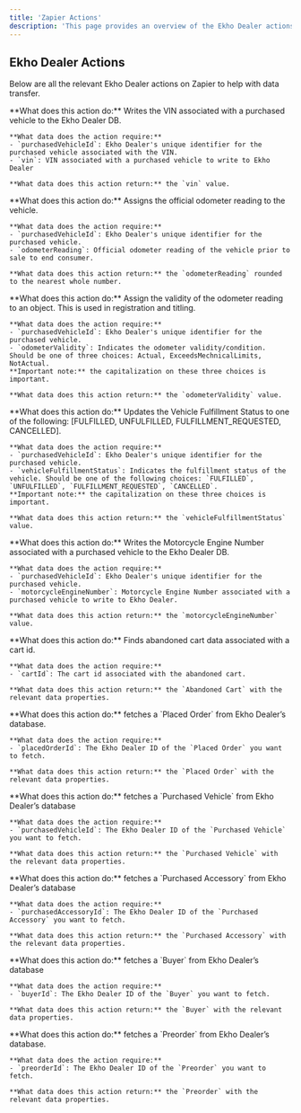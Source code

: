 ```yaml
---
title: 'Zapier Actions'
description: 'This page provides an overview of the Ekho Dealer actions you can use on Zapier.'
---
```


## Ekho Dealer Actions

Below are all the relevant Ekho Dealer actions on Zapier to help with data transfer.

<Accordion title="Assign VIN to a Vehicle">
    **What does this action do:** Writes the VIN associated with a purchased vehicle to the Ekho Dealer DB.

    **What data does the action require:**
    - `purchasedVehicleId`: Ekho Dealer's unique identifier for the purchased vehicle associated with the VIN.
    - `vin`: VIN associated with a purchased vehicle to write to Ekho Dealer

    **What data does this action return:** the `vin` value.
</Accordion>

<Accordion title="Assign Odometer Reading to a Vehicle">
    **What does this action do:** Assigns the official odometer reading to the vehicle.

    **What data does the action require:**
    - `purchasedVehicleId`: Ekho Dealer's unique identifier for the purchased vehicle.
    - `odometerReading`: Official odometer reading of the vehicle prior to sale to end consumer.

    **What data does this action return:** the `odometerReading` rounded to the nearest whole number.
</Accordion>

<Accordion title="Assign Odometer Validity to Vehicle">
    **What does this action do:** Assign the validity of the odometer reading to an object. This is used in registration and titling.

    **What data does the action require:**
    - `purchasedVehicleId`: Ekho Dealer's unique identifier for the purchased vehicle.
    - `odometerValidity`: Indicates the odometer validity/condition. Should be one of three choices: Actual, ExceedsMechnicalLimits, NotActual.
    **Important note:** the capitalization on these three choices is important.

    **What data does this action return:** the `odometerValidity` value.
</Accordion>

<Accordion title="Update Vehicle Fulfillment Status">
    **What does this action do:** Updates the Vehicle Fulfillment Status to one of the following: [FULFILLED, UNFULFILLED, FULFILLMENT_REQUESTED, CANCELLED].

    **What data does the action require:**
    - `purchasedVehicleId`: Ekho Dealer's unique identifier for the purchased vehicle.
    - `vehicleFulfillmentStatus`: Indicates the fulfillment status of the vehicle. Should be one of the following choices: `FULFILLED`, `UNFULFILLED`, `FULFILLMENT_REQUESTED`, `CANCELLED`.
    **Important note:** the capitalization on these three choices is important.

    **What data does this action return:** the `vehicleFulfillmentStatus` value.
</Accordion>

<Accordion title="Assign Motorcycle Engine Number to a Vehicle">
    **What does this action do:** Writes the Motorcycle Engine Number associated with a purchased vehicle to the Ekho Dealer DB.

    **What data does the action require:**
    - `purchasedVehicleId`: Ekho Dealer's unique identifier for the purchased vehicle.
    - `motorcycleEngineNumber`: Motorcycle Engine Number associated with a purchased vehicle to write to Ekho Dealer.

    **What data does this action return:** the `motorcycleEngineNumber` value.
</Accordion>

<Accordion title="Fetch Abandoned Cart Data">
    **What does this action do:** Finds abandoned cart data associated with a cart id.
    
    **What data does the action require:**
    - `cartId`: The cart id associated with the abandoned cart.
    
    **What data does this action return:** the `Abandoned Cart` with the relevant data properties.
</Accordion>

<Accordion title="Fetch Placed Order Data">
    **What does this action do:** fetches a `Placed Order` from Ekho Dealer’s database.
    
    **What data does the action require:**
    - `placedOrderId`: The Ekho Dealer ID of the `Placed Order` you want to fetch.
    
    **What data does this action return:** the `Placed Order` with the relevant data properties.
</Accordion>

<Accordion title="Fetch Purchased Vehicle Data">
    **What does this action do:** fetches a `Purchased Vehicle` from Ekho Dealer’s database
    
    **What data does the action require:**
    - `purchasedVehicleId`: The Ekho Dealer ID of the `Purchased Vehicle` you want to fetch.
    
    **What data does this action return:** the `Purchased Vehicle` with the relevant data properties.
</Accordion>

<Accordion title="Fetch Purchased Accessory Data">
    **What does this action do:** fetches a `Purchased Accessory` from Ekho Dealer’s database
    
    **What data does the action require:**
    - `purchasedAccessoryId`: The Ekho Dealer ID of the `Purchased Accessory` you want to fetch.
    
    **What data does this action return:** the `Purchased Accessory` with the relevant data properties.
</Accordion>

<Accordion title="Fetch Buyer Data">
    **What does this action do:** fetches a `Buyer` from Ekho Dealer’s database
    
    **What data does the action require:**
    - `buyerId`: The Ekho Dealer ID of the `Buyer` you want to fetch.
    
    **What data does this action return:** the `Buyer` with the relevant data properties.
</Accordion>

<Accordion title="Fetch Preorder Data">
    **What does this action do:** fetches a `Preorder` from Ekho Dealer’s database.
    
    **What data does the action require:**
    - `preorderId`: The Ekho Dealer ID of the `Preorder` you want to fetch.
    
    **What data does this action return:** the `Preorder` with the relevant data properties.
</Accordion>
